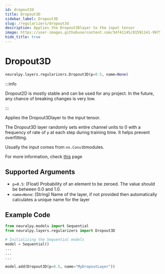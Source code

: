 ```yaml
---
id: dropout3d
title: Dropout3D
sidebar_label: Dropout3D
slug: /regularizers/dropout3d
description: Applies the Dropout3Dlayer to the input tensor
image: https://user-images.githubusercontent.com/34741145/81591141-99752900-93d9-11ea-9ef6-cc2c68daaa19.png
hide_title: true
---
```


# Dropout3D

```python
neuralpy.layers.regularizers.Dropout3D(p=0.5, name=None)
```

:::info

Dropout2D is mostly stable and can be used for any project. In the future, any chance of breaking changes is very low.

:::

Applies the Dropout3Dlayer to the input tensor.

The Dropout3D layer randomly sets entire channel units to 0 with a frequency of rate of `p` at each step during training time. It helps prevent overfitting.

Usually the input comes from `nn.Conv3D`modules.

For more information, check [this](https://pytorch.org/docs/stable/nn.html#dropout3d) page

## Supported Arguments

- `p=0.5`: (Float) Probability of an element to be zeroed. The value should be between 0.0 and 1.0.
- `name=None`: (String) Name of the layer, if not provided then automatically calculates a unique name for the layer

## Example Code

```python
from neuralpy.models import Sequential
from neuralpy.layers.regularizers import Dropout3D

# Initializing the Sequential models
model = Sequential()
...
...
...

model.add(Dropout3D(p=0.5, name="MyDropoutLayer"))
```
